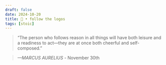 ```yaml
---
draft: false 
date: 2024-10-20
title: 🗿 • follow the logos
tags: [stoic]
---
```


>  “The person who follows reason in all things will have both leisure and a readiness to act—they are at once both cheerful and self-composed.”

> *—MARCUS AURELIUS* - November 30th